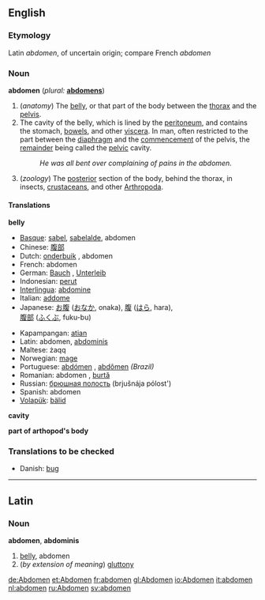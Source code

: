 {{Wikisource1911Enc|Abdomen}}
==English==

===Etymology===
Latin ''abdomen'', of uncertain origin; compare French ''abdomen''

===Noun===
'''abdomen'''  (''plural:'' '''[[abdomens]]''')
# (''anatomy'') The [[belly]], or that part of the body between the [[thorax]] and the [[pelvis]].
# The cavity of the belly, which is lined by the [[peritoneum]], and contains the stomach, [[bowels]], and other [[viscera]]. In man, often restricted to the part between the [[diaphragm]] and the [[commencement]] of the pelvis, the [[remainder]] being called the [[pelvic]] cavity.
#:''He was all bent over complaining of pains in the abdomen.''
# (''zoology'') The [[posterior]] section of the body, behind the thorax, in insects, [[crustaceans]], and other [[Arthropoda]].

====Translations====

'''belly'''
{{top}}
*[[Basque]]: [[sabel]], [[sabelalde]], abdomen
*Chinese: [[腹部]]
*Dutch: [[onderbuik]] {{m}}, abdomen {{n}}
*French: abdomen {{m}}
*German: [[Bauch]] {{m}}, [[Unterleib]] {{m}}
*Indonesian: [[perut]]
*[[Interlingua]]: [[abdomine]]
*Italian: [[addome]] {{m}}
*Japanese: [[お腹]] ([[おなか]], onaka), [[腹]] ([[はら]], hara),<br>[[腹部]] ([[ふくぶ]], fuku-bu)
{{mid}}
*Kapampangan: [[atian]]
*Latin: abdomen, [[abdominis]]
*Maltese: żaqq
*Norwegian: [[mage#Norwegian|mage]]
*Portuguese: [[abdómen]] {{m}}, [[abdômen]] {{m}} ''(Brazil)''
*Romanian: abdomen {{n}}, [[burtă]] {{f}}
*Russian: [[брюшная полость]] {{f}} (brjušnája pólost') 
*Spanish: abdomen {{m}}
*[[Volapük]]: [[bälid]]
{{bottom}}

'''cavity'''
{{top}}
{{mid}}
{{bottom}}

'''part of arthopod's body'''
{{top}}
{{mid}}
{{bottom}}

===Translations to be checked===
*Danish: [[bug]] {{c}}

----

==Latin==
===Noun===
'''abdomen''', '''abdominis'''

#[[belly]], abdomen
#(''by extension of meaning'') [[gluttony]]

[[de:Abdomen]]
[[et:Abdomen]]
[[fr:abdomen]]
[[gl:Abdomen]]
[[io:Abdomen]]
[[it:abdomen]]
[[nl:abdomen]]
[[ru:Abdomen]]
[[sv:abdomen]]